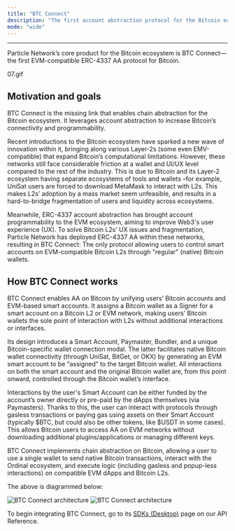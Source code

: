 ```yaml
---
title: "BTC Connect"
description: "The first account abstraction protocol for the Bitcoin ecosystem"
mode: "wide"
---
```


***

Particle Network’s core product for the Bitcoin ecosystem is BTC Connect— the first EVM-compatible ERC-4337 AA protocol for Bitcoin.

<Frame caption="BTC Connect's ecosystem.">
07.gif
</Frame>

## Motivation and goals

BTC Connect is the missing link that enables chain abstraction for the Bitcoin ecosystem. It leverages account abstraction to increase Bitcoin’s connectivity and programmability.

Recent introductions to the Bitcoin ecosystem have sparked a new wave of innovation within it, bringing along various Layer-2s (some even EMV-compatible) that expand Bitcoin’s computational limitations. However, these networks still face considerable friction at a wallet and UI/UX level compared to the rest of the industry. This is due to Bitcoin and its Layer-2 ecosystem having separate ecosystems of tools and wallets –for example, UniSat users are forced to download MetaMask to interact with L2s. This makes L2s’ adoption by a mass market seem unfeasible, and results in a hard-to-bridge fragmentation of users and liquidity across ecosystems.

Meanwhile, ERC-4337 account abstraction has brought account programmability to the EVM ecosystem, aiming to improve Web3's user experience (UX). To solve Bitcoin L2s’ UX issues and fragmentation, Particle Network has deployed ERC-4337 AA within these networks, resulting in BTC Connect: The only protocol allowing users to control smart accounts on EVM-compatible Bitcoin L2s through "regular" (native) Bitcoin wallets. 

## How BTC Connect works

BTC Connect enables AA on Bitcoin by unifying users’ Bitcoin accounts and EVM-based smart accounts. It assigns a Bitcoin wallet as a Signer for a smart account on a Bitcoin L2 or EVM network, making users’ Bitcoin wallets the sole point of interaction with L2s without additional interactions or interfaces.

Its design introduces a Smart Account, Paymaster, Bundler, and a unique Bitcoin-specific wallet connection modal. The latter facilitates native Bitcoin wallet connectivity (through UniSat, BitGet, or OKX) by generating an EVM smart account to be “assigned” to the target Bitcoin wallet. All interactions on both the smart account and the original Bitcoin wallet are, from this point onward, controlled through the Bitcoin wallet’s interface. 

Interactions by the user's Smart Account can be either funded by the account’s owner directly or pre-paid by the dApps themselves (via Paymasters). Thanks to this, the user can interact with protocols through gasless transactions or paying gas using assets on their Smart Account (typically $BTC, but could also be other tokens, like $USDT in some cases). This allows Bitcoin users to access AA on EVM networks without downloading additional plugins/applications or managing different keys.

BTC Connect implements chain abstraction on Bitcoin, allowing a user to use a single wallet to send native Bitcoin transactions, interact with the Ordinal ecosystem, and execute logic (including gasless and popup-less interactions) on compatible EVM dApps and Bitcoin L2s.

The above is diagrammed below:

<img
  className="block dark:hidden"
  src="/landing/wallet-abstraction/images/btc-flow.png"
  alt="BTC Connect architecture"
/>
<img
  className="hidden dark:block"
  src="/landing/wallet-abstraction/images/btc-flow.png"
  alt="BTC Connect architecture"
/>


<Tip>To begin integrating BTC Connect, go to its [SDKs (Desktop)](/api-reference/btc/desktop/web) page on our API Reference.</Tip>

